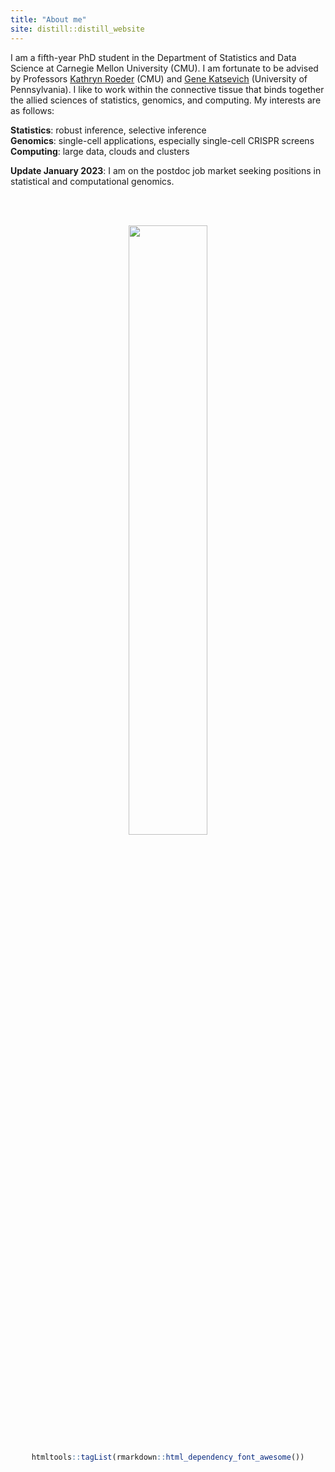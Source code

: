 ```yaml
---
title: "About me"
site: distill::distill_website
---
```


I am a fifth-year PhD student in the Department of Statistics and Data Science at Carnegie Mellon University (CMU).  I am fortunate to be advised by Professors [Kathryn Roeder](http://www.stat.cmu.edu/~roeder/) (CMU) and [Gene Katsevich](https://ekatsevi.github.io) (University of Pennsylvania). I like to work within the connective tissue that binds together the allied sciences of statistics, genomics, and computing. My interests are as follows:

**Statistics**: robust inference, selective inference \
**Genomics**: single-cell applications, especially single-cell CRISPR screens \
**Computing**: large data, clouds and clusters \

**Update January 2023**: I am on the postdoc job market seeking positions in statistical and computational genomics.

<br/>
<br/>
<center>
![](pic_circle.png){#id .class width=50% height=50%}
\center

```r
htmltools::tagList(rmarkdown::html_dependency_font_awesome())
```

[<i class="fa fa-envelope fa-3x"></i>](email.html)
[<i class="fas fa-file fa-3x"></i>](ResumeCv/timsResume.pdf)
[<i class="fa fa-github fa-3x"></i>](https://github.com/Timothy-Barry)
